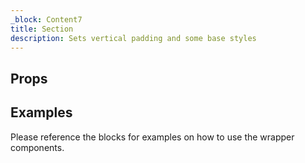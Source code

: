```yaml
---
_block: Content7
title: Section
description: Sets vertical padding and some base styles
---
```



## Props

<Props />

## Examples

Please reference the blocks for examples on how to use the wrapper components.
